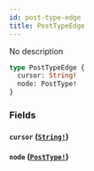 ```yaml
---
id: post-type-edge
title: PostTypeEdge
---
```


No description

```graphql
type PostTypeEdge {
  cursor: String!
  node: PostType!
}
```

### Fields

#### `cursor` ([`String!`](/docs/graphql/scalars/string))

#### `node` ([`PostType!`](/docs/graphql/objects/post-type))
